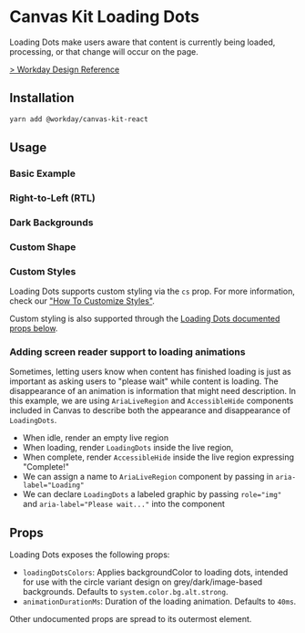 
<Meta of={LoadingDotsStories} />

# Canvas Kit Loading Dots

Loading Dots make users aware that content is currently being loaded, processing, or that change
will occur on the page.

[> Workday Design Reference](https://design.workday.com/components/indicators/loading-dots)

## Installation

```sh
yarn add @workday/canvas-kit-react
```

## Usage

### Basic Example

<ExampleCodeBlock code={Basic} />

### Right-to-Left (RTL)

<ExampleCodeBlock code={RTL} />

### Dark Backgrounds

<ExampleCodeBlock code={DarkBackgrounds} />

### Custom Shape

<ExampleCodeBlock code={CustomShape} />

### Custom Styles

Loading Dots supports custom styling via the `cs` prop. For more information, check our
["How To Customize Styles"](https://workday.github.io/canvas-kit/?path=/docs/styling-how-to-customize-styles--page).

Custom styling is also supported through the [Loading Dots documented props below](#props).

### Adding screen reader support to loading animations

Sometimes, letting users know when content has finished loading is just as important as asking users
to "please wait" while content is loading. The disappearance of an animation is information that
might need description. In this example, we are using `AriaLiveRegion` and `AccessibleHide`
components included in Canvas to describe both the appearance and disappearance of `LoadingDots`.

- When idle, render an empty live region
- When loading, render `LoadingDots` inside the live region,
- When complete, render `AccessibleHide` inside the live region expressing "Complete!"
- We can assign a name to `AriaLiveRegion` component by passing in `aria-label="Loading"`
- We can declare `LoadingDots` a labeled graphic by passing `role="img"` and
  `aria-label="Please wait..."` into the component

<ExampleCodeBlock code={Accessible} />

## Props

Loading Dots exposes the following props:

- `loadingDotsColors`: Applies backgroundColor to loading dots, intended for use with the circle variant design on grey/dark/image-based backgrounds. Defaults to `system.color.bg.alt.strong`.
- `animationDurationMs`: Duration of the loading animation. Defaults to `40ms`.

Other undocumented props are spread to its outermost element.
